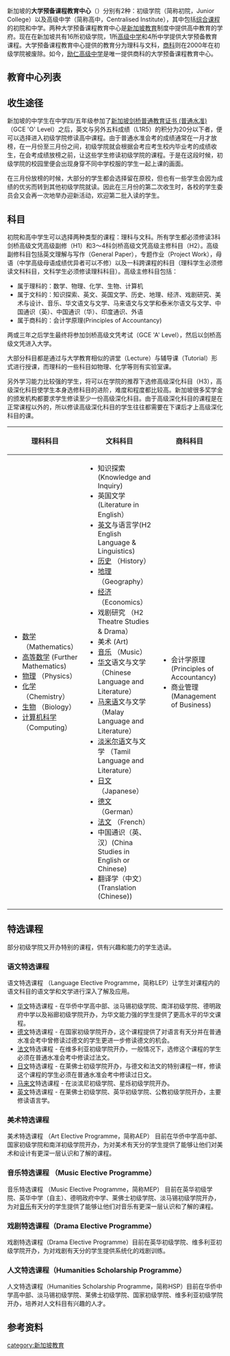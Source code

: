 新加坡的'''大学预备课程教育中心'''（{{lang|en|Pre-University Centre}}）分别有2种：初级学院（简称初院，Junior College）以及高级中学（简称高中，Centralised Institute），其中包括[[新加坡教育#.E7.9B.B4.E9.80.9A.E8.BD.A6.E8.AE.A1.E5.88.92|综合课程]]的初院和中学。两种大学预备课程教育中心是[[新加坡教育|新加坡教育]]制度中提供高中教育的学府。现在在新加坡共有16所初级学院，1所[[高级中学|高级中学]]和4所中学提供大学预备教育课程。大学预备课程教育中心提供的教育分为理科与文科，[[商科|商科]]则在2000年在初级学院被废除。如今，[[励仁高级中学|励仁高级中学]]是唯一提供商科的大学预备课程教育中心。

== 教育中心列表 ==
{{Main|新加坡大学预备课程教育中心列表}}

== 收生途径 ==
新加坡的中学生在中学四/五年级参加了[[新加坡剑桥普通教育证书_(普通水准)|新加坡剑桥普通教育证书 (普通水准)]]（GCE 'O' Level）之后，英文与另外五科成绩（L1R5）的积分为20分以下者，便可以选择进入初级学院修读高中课程。由于普通水准会考的成绩通常在一月才放榜，在一月份至三月份之间，初级学院就会根据会考应考生校内毕业考的成绩收生，在会考成绩放榜之前，让这些学生修读初级学院的课程。于是在这段时候，初级学院的校园里便会出现身穿不同中学校服的学生一起上课的画面。

在三月份放榜的时候，大部分的学生都会选择留在原校，但也有一些学生会因为成绩的优劣而转到其他初级学院就读。因此在三月份的第二次收生时，各校的学生委员会又会再一次地举办迎新活动，欢迎第二批入读的学生。

== 科目 ==
初院和高中学生可以选择两种类型的课程：理科与文科。所有学生都必须修读3科剑桥高级文凭高级副修（H1）和3～4科剑桥高级文凭高级主修科目（H2）。高级副修科目包括英文理解与写作（General Paper），专题作业（Project Work），母语（中学高级母语成绩优异者可以不修）以及一科跨课程的科目（理科学生必须修读文科科目，文科学生必须修读理科科目）。高级主修科目包括：

*属于理科的：数学、物理、化学、生物、计算机
*属于文科的：知识探索、英文、英国文学、历史、地理、经济、戏剧研究、美术与设计、音乐、华文语文与文学、马来语文与文学和泰米尔语文与文学、中国通识（英）、中国通识（华）、印度通识、外语
*属于商科的：会计学原理(Principles of Accountancy)

两或三年之后学生最终将参加剑桥高级文凭考试（GCE 'A' Level），然后以剑桥高级文凭进入大学。

大部分科目都是通过与大学教育相似的讲堂（Lecture）与辅导课（Tutorial）形式进行授课，而理科的一些科目如物理、化学等则有实验室课。

另外学习能力比较强的学生，将可以在学院的推荐下选修高级深化科目（H3），高级深化科目使学生本身选修科目的进阶，难度和程度都比较高。新加坡很多奖学金的颁发机构都要求学生修读至少一份高级深化科目。由于高级深化科目的课程是在正常课程以外的，所以修读高级深化科目的学生往往都需要在下课后才上高级深化科目的课。

{| class="wikitable"
|+
!理科科目
!文科科目
!商科科目
|-
|
*[[数学|数学]] （Mathematics）
*[[高等数学|高等数学]] (Further Mathematics)
*[[物理|物理]] （Physics）
*[[化学|化学]] （Chemistry）
*[[生物|生物]] （Biology）
*[[计算机科学|计算机科学]]（Computing）
|
*知识探索 (Knowledge and Inquiry)
*英国文学 (Literature in English）
*[[英文|英文]]与语言学(H2 English Language & Linguistics)
*[[历史|历史]] （History）
*[[地理|地理]] （Geography）
*[[经济|经济]] （Economics）
*戏剧研究 （H2 Theatre Studies & Drama）
*美术 (Art)
*[[音乐|音乐]] （Music）
*[[华文|华文]]语文与文学 （Chinese Language and Literature）
*[[马来语|马来语]]文与文学（Malay Language and Literature）
*[[淡米尔语|淡米尔语]]文与文学 （Tamil Language and Literature）
*[[日文|日文]] （Japanese）
*[[德文|德文]] （German）
*[[法文|法文]] （French）
*中国通识（英、汉）(China Studies in English or Chinese)
*翻译学（中文）(Translation (Chinese))
|
*会计学原理(Principles of Accountancy)
*商业管理 (Management of Business)

|}

== 特选课程 ==
部分初级学院又开办特别的课程，供有兴趣和能力的学生选读。

=== 语文特选课程  ===
语文特选课程 （Language Elective Programme，简称LEP）让学生对课程内的语文科目的语文学和文学进行深入了解及应用。
*[[华文|华文]]特选课程 - 在华侨中学高中部、淡马锡初级学院、南洋初级学院、德明政府中学以及裕廊初级学院开办，为华文能力强的学生提供了更高水平的华文课程。
*[[德文|德文]]特选课程 - 在国家初级学院开办，这个课程提供了对语言有天分并在普通水准会考中曾修读过德文的学生更进一步修读德文的机会。
*[[法文|法文]]特选课程 - 在维多利亚初级学院开办，一般情况下，选修这个课程的学生必须在普通水准会考中修读过法文。
*[[日文|日文]]特选课程 - 在莱佛士初级学院开办，与德文和法文的特别课程一样，修读这个课程的学生必须在普通水准会考中修读过日文。
*[[马来文|马来文]]特选课程 - 在淡滨尼初级学院、星烁初级学院开办。
*[[英文|英文]]特选课程 - 在莱佛士初级学院、英华初级学院、公教初级学院开办，主要修读语言学。

=== 美术特选课程 ===
美术特选课程 （Art Elective Programme，简称AEP） 目前在华侨中学高中部、国家初级学院和南洋初级学院开办，为对美术有天分的学生提供了能够让他们对美术和设计有更深一层认识和了解的课程。

=== 音乐特选课程 （Music Elective Programme） ===
音乐特选课程 （Music Elective Programme，简称MEP） 目前在英华初级学院、英华中学（自主）、德明政府中学、莱佛士初级学院、淡马锡初级学院开办，为对[[音乐|音乐]]有天分的学生提供了能够让他们对音乐有更深一层认识和了解的课程。

===戏剧特选课程（Drama Elective Programme）===
戏剧特选课程（Drama Elective Programme）目前在英华初级学院、维多利亚初级学院开办，为对戏剧有天分的学生提供系统化的戏剧训练。

===人文特选课程（Humanities Scholarship Programme）===
人文特选课程（Humanities Scholarship Programme，简称HSP）目前在华侨中学高中部、淡马锡初级学院、莱佛士初级学院、国家初级学院、维多利亚初级学院开办，培养对人文科目有兴趣的人才。

== 参考资料 ==
{{Reflist|2}}

{{新加坡教育}}

[[category:新加坡教育|category:新加坡教育]]